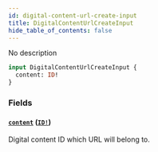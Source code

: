 ```yaml
---
id: digital-content-url-create-input
title: DigitalContentUrlCreateInput
hide_table_of_contents: false
---
```


No description

```graphql
input DigitalContentUrlCreateInput {
  content: ID!
}
```

### Fields

#### [`content`](#) ([`ID!`](../../../developer/api-reference/scalars/id))

Digital content ID which URL will belong to.
